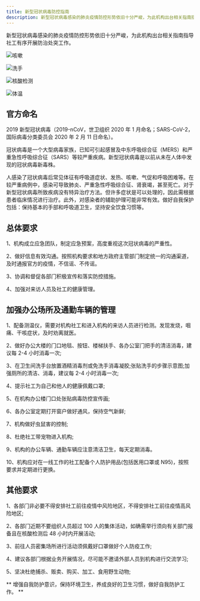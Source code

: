 ```yaml
---
title: 新型冠状病毒防控指南
description: 新型冠状病毒感染的肺炎疫情防控形势依旧十分严峻，为此机构出台相关指南指导社工有序开展防治处突工作。
---
```


<PageDescription>

新型冠状病毒感染的肺炎疫情防控形势依旧十分严峻，为此机构出台相关指南指导社工有序开展防治处突工作。

</PageDescription>

<Row className="gallery-row-padding">

<Column colMd={3} colLg={4}>

![咳嗽](./images/Cough.svg)

</Column>
<Column colMd={3} colLg={4}>

![洗手](./images/Santizer.svg)

</Column>

</Row>
<Row className="gallery-row-padding">

<Column colMd={3} colLg={4}>

![核酸检测](./images/Nose.svg)

</Column>
<Column colMd={3} colLg={4}>

![体温](./images/Temperature.svg)

</Column>

</Row>

## 官方命名

2019 新型冠状病毒（2019-nCoV，世卫组织 2020 年 1 月命名；SARS-CoV-2，国际病毒分类委员会 2020 年 2 月 11 日命名）。

冠状病毒是一个大型病毒家族，已知可引起感冒及中东呼吸综合征（MERS）和严重急性呼吸综合征（SARS）等较严重疾病。新型冠状病毒是以前从未在人体中发现的冠状病毒新毒株。

人感染了冠状病毒后常见体征有呼吸道症状、发热、咳嗽、气促和呼吸困难等。在较严重病例中，感染可导致肺炎、严重急性呼吸综合征、肾衰竭，甚至死亡。对于新型冠状病毒所致疾病没有特异治疗方法。但许多症状是可以处理的，因此需根据患者临床情况进行治疗。此外，对感染者的辅助护理可能非常有效。做好自我保护包括：保持基本的手部和呼吸道卫生，坚持安全饮食习惯等。

## 总体要求

1、机构成⽴应急团队，制定应急预案，⾼度重视这次冠状病毒的严重性。

2、做好信息有效沟通。按照机构要求和地⽅政府主管部⻔制定统⼀的沟通渠道，及时通报官⽅的疫情，不信谣、不传谣。

3、协调和督促各部⻔积极宣传和落实防控措施。

4、加强对来访⼈员及社工的健康管理。

## 加强办公场所及通勤⻋辆的管理

1、配备测温仪，需要对机构社工和进⼊机构的来访⼈员进⾏检测。发现发烧，咽痛、⼲咳症状，及时劝离就医。

2、做好办公⼤楼的⻔⼝地毯、按钮、楼梯扶⼿、各办公室⻔把⼿的清洁消毒，建议每 2-4 ⼩时消毒⼀次;

3、在卫⽣间洗⼿台放置酒精消毒剂或免洗⼿消毒凝胶;张贴洗⼿的步骤示意图;加强厕所的清洁、消毒，建议每 2-4 ⼩时消毒⼀次;

4、提示社工为⾃⼰和他⼈的健康佩戴⼝罩;

5、在机构办公楼⻔⼝处张贴病毒防控宣传画;

6、各办公室定期打开窗户做好通⻛，保持空⽓新鲜;

7、机构做好⾍⿏害的控制;

8、杜绝社工带宠物进⼊机构;

9、机构的办公⻋辆、通勤⻋辆应注意清洁卫⽣，每天定期消毒。

10、机构应对在⼀线⼯作的社工配备个⼈防护⽤品(包括医⽤⼝罩或 N95)，按照要求并定期进⾏更换。

## 其他要求

1、各部⻔非必要不得安排社工前往疫情中风险地区，不得安排社工前往疫情高风险地区;

2、各部⻔近期不要组织⼈员超过 100 人的集体活动，如确需举行须向有关部门报备且在核酸检测后 48 小时内开展活动;

3、前往⼈员密集场所进⾏活动须佩戴好口罩做好个人防疫工作;

4、建议各部⻔根据业务开展情况，尽可能不邀请外部⼈员到机构进⾏交流学习;

5、坚决杜绝捕杀、贩卖、购买、加⼯、⻝⽤野⽣动物;

** 增强⾃我防护意识，保持环境卫⽣，养成良好的卫⽣习惯，做好⾃我防护⼯作。 **

